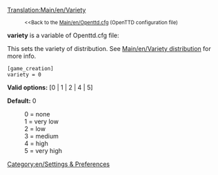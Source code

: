 [[Translation:Main/en/Variety]]
:<small><<Back to the [[Main/en/Openttd.cfg]] (OpenTTD configuration file)</small>


'''variety''' is a variable of Openttd.cfg file:

This sets the variety of distribution. See [[Main/en/Variety distribution]] for more info.

<pre>
[game_creation]
variety = 0
</pre>

'''Valid options:''' [0 | 1 | 2 | 4 | 5]

'''Default:''' 0

:0 = none
:1 = very low
:2 = low
:3 = medium
:4 = high
:5 = very high

[[Category:en/Settings & Preferences]]